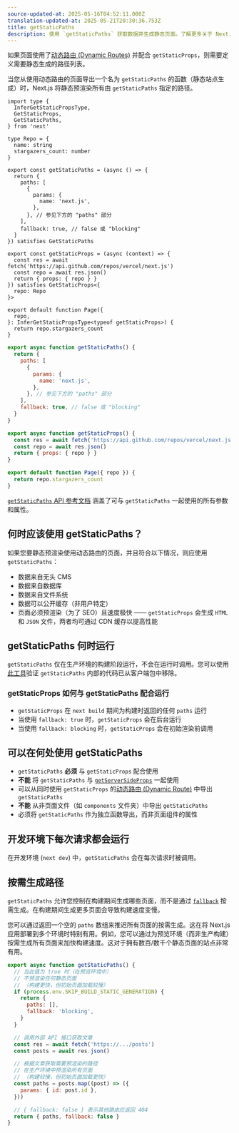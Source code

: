 ```yaml
---
source-updated-at: 2025-05-16T04:52:11.000Z
translation-updated-at: 2025-05-21T20:30:36.753Z
title: getStaticPaths
description: 使用 `getStaticPaths` 获取数据并生成静态页面。了解更多关于 Next.js 中这一数据获取 API 的信息。
---
```


如果页面使用了[动态路由 (Dynamic Routes)](/docs/pages/building-your-application/routing/dynamic-routes) 并配合 `getStaticProps`，则需要定义需要静态生成的路径列表。

当您从使用动态路由的页面导出一个名为 `getStaticPaths` 的函数（静态站点生成）时，Next.js 将静态预渲染所有由 `getStaticPaths` 指定的路径。

```tsx filename="pages/repo/[name].tsx" switcher
import type {
  InferGetStaticPropsType,
  GetStaticProps,
  GetStaticPaths,
} from 'next'

type Repo = {
  name: string
  stargazers_count: number
}

export const getStaticPaths = (async () => {
  return {
    paths: [
      {
        params: {
          name: 'next.js',
        },
      }, // 参见下方的 "paths" 部分
    ],
    fallback: true, // false 或 "blocking"
  }
}) satisfies GetStaticPaths

export const getStaticProps = (async (context) => {
  const res = await fetch('https://api.github.com/repos/vercel/next.js')
  const repo = await res.json()
  return { props: { repo } }
}) satisfies GetStaticProps<{
  repo: Repo
}>

export default function Page({
  repo,
}: InferGetStaticPropsType<typeof getStaticProps>) {
  return repo.stargazers_count
}
```

```jsx filename="pages/repo/[name].js" switcher
export async function getStaticPaths() {
  return {
    paths: [
      {
        params: {
          name: 'next.js',
        },
      }, // 参见下方的 "paths" 部分
    ],
    fallback: true, // false 或 "blocking"
  }
}

export async function getStaticProps() {
  const res = await fetch('https://api.github.com/repos/vercel/next.js')
  const repo = await res.json()
  return { props: { repo } }
}

export default function Page({ repo }) {
  return repo.stargazers_count
}
```

[`getStaticPaths` API 参考文档](/docs/pages/api-reference/functions/get-static-paths) 涵盖了可与 `getStaticPaths` 一起使用的所有参数和属性。

## 何时应该使用 getStaticPaths？

如果您要静态预渲染使用动态路由的页面，并且符合以下情况，则应使用 `getStaticPaths`：

- 数据来自无头 CMS
- 数据来自数据库
- 数据来自文件系统
- 数据可以公开缓存（非用户特定）
- 页面必须预渲染（为了 SEO）且速度极快 —— `getStaticProps` 会生成 `HTML` 和 `JSON` 文件，两者均可通过 CDN 缓存以提高性能

## getStaticPaths 何时运行

`getStaticPaths` 仅在生产环境的构建阶段运行，不会在运行时调用。您可以使用[此工具](https://next-code-elimination.vercel.app/)验证 `getStaticPaths` 内部的代码已从客户端包中移除。

### getStaticProps 如何与 getStaticPaths 配合运行

- `getStaticProps` 在 `next build` 期间为构建时返回的任何 `paths` 运行
- 当使用 `fallback: true` 时，`getStaticProps` 会在后台运行
- 当使用 `fallback: blocking` 时，`getStaticProps` 会在初始渲染前调用

## 可以在何处使用 getStaticPaths

- `getStaticPaths` **必须** 与 `getStaticProps` 配合使用
- **不能** 将 `getStaticPaths` 与 [`getServerSideProps`](/docs/pages/building-your-application/data-fetching/get-server-side-props) 一起使用
- 可以从同时使用 `getStaticProps` 的[动态路由 (Dynamic Route)](/docs/pages/building-your-application/routing/dynamic-routes) 中导出 `getStaticPaths`
- **不能** 从非页面文件（如 `components` 文件夹）中导出 `getStaticPaths`
- 必须将 `getStaticPaths` 作为独立函数导出，而非页面组件的属性

## 开发环境下每次请求都会运行

在开发环境 (`next dev`) 中，`getStaticPaths` 会在每次请求时被调用。

## 按需生成路径

`getStaticPaths` 允许您控制在构建期间生成哪些页面，而不是通过 [`fallback`](/docs/pages/api-reference/functions/get-static-paths#fallback-blocking) 按需生成。在构建期间生成更多页面会导致构建速度变慢。

您可以通过返回一个空的 `paths` 数组来推迟所有页面的按需生成。这在将 Next.js 应用部署到多个环境时特别有用。例如，您可以通过为预览环境（而非生产构建）按需生成所有页面来加快构建速度。这对于拥有数百/数千个静态页面的站点非常有用。

```jsx filename="pages/posts/[id].js"
export async function getStaticPaths() {
  // 当此值为 true 时（在预览环境中）
  // 不预渲染任何静态页面
  // （构建更快，但初始页面加载较慢）
  if (process.env.SKIP_BUILD_STATIC_GENERATION) {
    return {
      paths: [],
      fallback: 'blocking',
    }
  }

  // 调用外部 API 接口获取文章
  const res = await fetch('https://.../posts')
  const posts = await res.json()

  // 根据文章获取需要预渲染的路径
  // 在生产环境中预渲染所有页面
  // （构建较慢，但初始页面加载更快）
  const paths = posts.map((post) => ({
    params: { id: post.id },
  }))

  // { fallback: false } 表示其他路由应返回 404
  return { paths, fallback: false }
}
```